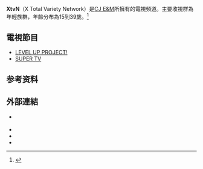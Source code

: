 {{TV channel}}
{{about|韓國有線電視頻道tvN之韓國境內播放版本|該頻道的境外亞洲地區播放版本|tvN Asia}}
{{Infobox TV channel
| name             = XtvN
| logofile         = Logo XtvN.png
| logosize         = 220px
| launch           = 2018年1月26日
| headquarters      ={{ROK}}[[首爾市|首爾市]][[麻浦區|麻浦區]]{{en-link|上岩洞}}CJ E&M中心
| owner            = [[CJ希杰集團|CJ E&M]]
| country          = {{KOR}}
| broadcast area   = {{KOR}}

}}

'''XtvN'''（X Total Variety Network）是[[CJ_E&M|CJ E&M]]所擁有的電視頻道。主要收視群為年輕族群，年齡分布為15到39歲。<ref>{{Cite news|url=https://entertain.naver.com/read?oid=108&aid=0002666793|title=CJ E&M, 2018년 1월 오락 전문 방송 채널 XtvN 개국|accessdate=2020-08-12|archive-date=2021-05-27|archive-url=https://web.archive.org/web/20210527124007/https://entertain.naver.com/read?oid=108&aid=0002666793}}</ref>
== 電視節目 ==
*[[LEVEL_UP_PROJECT!|LEVEL UP PROJECT!]]
*[[SUPER_TV|SUPER TV]]
== 参考资料 ==
{{reflist}}
== 外部連結 ==
* {{official|http://http://xtvn.tving.com/xtvn|XtvN}} {{ko}}
* {{facebook|cjxtvn}}
* {{twitter|xtvnofficial}}
* {{youtube|user=XtvNCJ}}
{{大韓民國電視頻道}}
{{CJ希杰集团}}